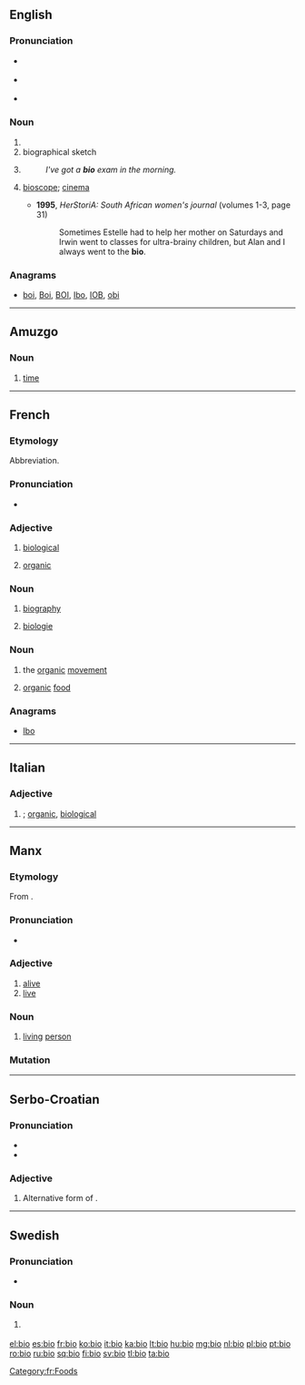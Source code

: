 {{also|bio-|bio.|-bio|Bio.|Bio}}
==English==

===Pronunciation===
* {{a|UK}} {{IPA|/ˈbaɪəʊ/}} {{X-SAMPA|/"baI@U/}}
* {{a|US}} {{IPA|/ˈbaɪoʊ/}} {{X-SAMPA|/"baIoU/}}
* {{rhymes|aɪəʊ}}

===Noun===
{{en-noun}}

# {{form of|Abbreviation|biography|lang=en}}
# biographical sketch
# {{context|informal|lang=en}} {{form of|Abbreviation|biology|lang=en}}
#: ''I've got a '''bio''' exam in the morning.''
# {{context|South Africa|informal|lang=en}} [[bioscope]]; [[cinema]]
#* '''1995''', ''HerStoriA: South African women's journal'' (volumes 1-3, page 31)
#*: Sometimes Estelle had to help her mother on Saturdays and Irwin went to classes for ultra-brainy children, but Alan and I always went to the '''bio'''.

===Anagrams===
* [[boi#English|boi]], [[Boi#English|Boi]], [[BOI#English|BOI]], [[Ibo#English|Ibo]], [[IOB#English|IOB]], [[obi#English|obi]]

----

==Amuzgo==

===Noun===
{{head|amu|noun}}

# [[time]]

----

==French==

===Etymology===
Abbreviation.

===Pronunciation===
* {{IPA|/bjo/|lang=fr}}

===Adjective===
{{fr-adj|inv=yes}}

# {{context|colloquial|lang=fr}} [[biological]]
# {{context|ecology|lang=fr}} [[organic]]

===Noun===
{{fr-noun|f}}

# {{context|colloquial|lang=fr}} [[biography]]
# {{context|colloquial|lang=fr}} [[biologie]]

===Noun===
{{fr-noun|m}}

# {{context|informal|lang=fr}} the [[organic]] [[movement]]
# {{context|informal|lang=fr}} [[organic]] [[food]]

===Anagrams===
* [[Ibo#French|Ibo]]

[[Category:fr:Foods]]
----

==Italian==

===Adjective===
{{head|it|adjective|invariable}}

# {{context|informal|lang=it}} {{form of|Abbreviation|biologico|lang=it}}; [[organic]], [[biological]]

----

==Manx==

===Etymology===
From {{etyl|sga|gv}} {{term|béo|lang=sga}}.

===Pronunciation===
* {{IPA|[blʲoː]|[bʲoː]|lang=gv}}

===Adjective===
{{head|gv|adjective}}

# [[alive]]
# [[live]]

===Noun===
{{gv-noun|g=m}}

# [[living]] [[person]]

===Mutation===
{{gv mut cons|b|io}}

----

==Serbo-Croatian==

===Pronunciation===
* {{IPA|/bîo/|lang=sh}}
* {{hyphenation|bi|o}}

===Adjective===
{{sh-adj|head=bȉo|def=bijeli|def_a=bijȇlī|comp=bjelji|comp_a=bjèljī|r|био|би̏о}}

# Alternative form of {{term|bijel|bijȇl|lang=sh}}.

----

==Swedish==

===Pronunciation===
* {{audio|Sv-bio.ogg|audio}}

===Noun===
{{sv-noun|c}}

# {{form of|Short|biograf|lang=sv}} {{qualifier|that form is used for plurals}}

[[el:bio]]
[[es:bio]]
[[fr:bio]]
[[ko:bio]]
[[it:bio]]
[[ka:bio]]
[[lt:bio]]
[[hu:bio]]
[[mg:bio]]
[[nl:bio]]
[[pl:bio]]
[[pt:bio]]
[[ro:bio]]
[[ru:bio]]
[[sq:bio]]
[[fi:bio]]
[[sv:bio]]
[[tl:bio]]
[[ta:bio]]